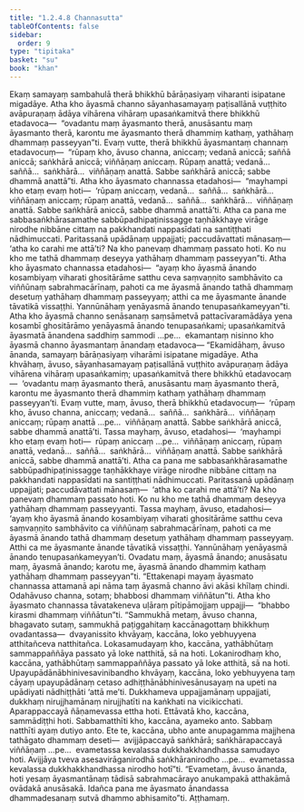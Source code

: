 ```yaml
---
title: "1.2.4.8 Channasutta"
tableOfContents: false
sidebar:
  order: 9
type: "tipitaka"
basket: "su"
book: "khan"
---
```



<DynamicBreadcrumb />

<Division number="90" book="khan" bookNo="13" page="108">

<Paragraph number="559" book="khan">
Ekaṃ samayaṃ sambahulā therā bhikkhū bārāṇasiyaṃ viharanti isipatane migadāye. Atha kho āyasmā channo sāyanhasamayaṃ paṭisallānā vuṭṭhito avāpuraṇaṃ ādāya vihārena vihāraṃ upasaṅkamitvā there bhikkhū etadavoca—  “ovadantu maṃ āyasmanto therā, anusāsantu maṃ āyasmanto therā, karontu me āyasmanto therā dhammiṃ kathaṃ, yathāhaṃ dhammaṃ passeyyan”ti.
</Paragraph>

<Paragraph number="560" book="khan">
Evaṃ vutte, therā bhikkhū āyasmantaṃ channaṃ etadavocuṃ—  “rūpaṃ kho, āvuso channa, aniccaṃ; vedanā aniccā; saññā aniccā; saṅkhārā aniccā; viññāṇaṃ aniccaṃ. Rūpaṃ anattā; vedanā…  saññā…  saṅkhārā…  viññāṇaṃ anattā. Sabbe saṅkhārā aniccā; sabbe dhammā anattā”ti.
</Paragraph>

<Paragraph number="561" book="khan">
Atha kho āyasmato channassa etadahosi—  “mayhampi kho etaṃ evaṃ hoti—  ‘rūpaṃ aniccaṃ, vedanā…  saññā…  saṅkhārā…  viññāṇaṃ aniccaṃ; rūpaṃ anattā, vedanā…  saññā…  saṅkhārā…  viññāṇaṃ anattā. Sabbe saṅkhārā aniccā, sabbe dhammā anattā’ti. Atha ca pana me sabbasaṅkhārasamathe sabbūpadhipaṭinissagge taṇhākkhaye virāge nirodhe nibbāne cittaṃ na pakkhandati nappasīdati na santiṭṭhati nādhimuccati. Paritassanā upādānaṃ uppajjati; paccudāvattati mānasaṃ—  ‘atha ko carahi me attā’ti? Na kho panevaṃ dhammaṃ passato hoti. Ko nu kho me tathā dhammaṃ deseyya yathāhaṃ dhammaṃ passeyyan”ti.
</Paragraph>

<Paragraph number="562" book="khan">
Atha kho āyasmato channassa etadahosi—  “ayaṃ kho āyasmā ānando kosambiyaṃ viharati ghositārāme satthu ceva saṃvaṇṇito sambhāvito ca viññūnaṃ sabrahmacārīnaṃ, pahoti ca me āyasmā ānando tathā dhammaṃ desetuṃ yathāhaṃ dhammaṃ passeyyaṃ; atthi ca me āyasmante ānande tāvatikā vissaṭṭhi. Yannūnāhaṃ yenāyasmā ānando tenupasaṅkameyyan”ti. Atha kho āyasmā channo senāsanaṃ saṃsāmetvā pattacīvaramādāya yena kosambī ghositārāmo yenāyasmā ānando tenupasaṅkami; upasaṅkamitvā āyasmatā ānandena saddhiṃ sammodi …pe…  ekamantaṃ nisinno kho āyasmā channo āyasmantaṃ ānandaṃ etadavoca—
</Paragraph>

<Paragraph number="563" book="khan">
“Ekamidāhaṃ, āvuso ānanda, samayaṃ bārāṇasiyaṃ viharāmi isipatane migadāye. Atha khvāhaṃ, āvuso, sāyanhasamayaṃ paṭisallānā vuṭṭhito avāpuraṇaṃ ādāya vihārena vihāraṃ upasaṅkamiṃ; upasaṅkamitvā there bhikkhū etadavocaṃ—  ‘ovadantu maṃ āyasmanto therā, anusāsantu maṃ āyasmanto therā, karontu me āyasmanto therā dhammiṃ kathaṃ yathāhaṃ dhammaṃ passeyyan’ti. Evaṃ vutte, maṃ, āvuso, therā bhikkhū etadavocuṃ—  ‘rūpaṃ kho, āvuso channa, aniccaṃ; vedanā…  saññā…  saṅkhārā…  viññāṇaṃ aniccaṃ; rūpaṃ anattā …pe…  viññāṇaṃ anattā. Sabbe saṅkhārā aniccā, sabbe dhammā anattā’ti.
</Paragraph>

<Paragraph number="564" book="khan">
Tassa mayhaṃ, āvuso, etadahosi—  ‘mayhampi kho etaṃ evaṃ hoti—  rūpaṃ aniccaṃ …pe…  viññāṇaṃ aniccaṃ, rūpaṃ anattā, vedanā…  saññā…  saṅkhārā…  viññāṇaṃ anattā. Sabbe saṅkhārā aniccā, sabbe dhammā anattā’ti. Atha ca pana me sabbasaṅkhārasamathe sabbūpadhipaṭinissagge taṇhākkhaye virāge nirodhe nibbāne cittaṃ na pakkhandati nappasīdati na santiṭṭhati nādhimuccati. Paritassanā upādānaṃ uppajjati; paccudāvattati mānasaṃ—  ‘atha ko carahi me attā’ti? Na kho panevaṃ dhammaṃ passato hoti. Ko nu kho me tathā dhammaṃ deseyya yathāhaṃ dhammaṃ passeyyanti.
</Paragraph>

<Paragraph number="565" book="khan">
Tassa mayhaṃ, āvuso, etadahosi—  ‘ayaṃ kho āyasmā ānando kosambiyaṃ viharati ghositārāme satthu ceva saṃvaṇṇito sambhāvito ca viññūnaṃ sabrahmacārīnaṃ, pahoti ca me āyasmā ānando tathā dhammaṃ desetuṃ yathāhaṃ dhammaṃ passeyyaṃ. Atthi ca me āyasmante ānande tāvatikā vissaṭṭhi. Yannūnāhaṃ yenāyasmā ānando tenupasaṅkameyyan’ti. Ovadatu maṃ, āyasmā ānando; anusāsatu maṃ, āyasmā ānando; karotu me, āyasmā ānando dhammiṃ kathaṃ yathāhaṃ dhammaṃ passeyyan”ti.
</Paragraph>

<Paragraph number="566" book="khan">
“Ettakenapi mayaṃ āyasmato channassa attamanā api nāma taṃ āyasmā channo āvi akāsi khīlaṃ chindi. Odahāvuso channa, sotaṃ; bhabbosi dhammaṃ viññātun”ti. Atha kho āyasmato channassa tāvatakeneva uḷāraṃ pītipāmojjaṃ uppajji—  “bhabbo kirasmi dhammaṃ viññātun”ti.
</Paragraph>

<Paragraph number="567" book="khan">
“Sammukhā metaṃ, āvuso channa, bhagavato sutaṃ, sammukhā paṭiggahitaṃ kaccānagottaṃ bhikkhuṃ ovadantassa—  dvayanissito khvāyaṃ, kaccāna, loko yebhuyyena atthitañceva natthitañca. Lokasamudayaṃ kho, kaccāna, yathābhūtaṃ sammappaññāya passato yā loke natthitā, sā na hoti. Lokanirodhaṃ kho, kaccāna, yathābhūtaṃ sammappaññāya passato yā loke atthitā, sā na hoti. Upayupādānābhinivesavinibandho khvāyaṃ, kaccāna, loko yebhuyyena taṃ cāyaṃ upayupādānaṃ cetaso adhiṭṭhānābhinivesānusayaṃ na upeti na upādiyati nādhiṭṭhāti ‘attā me’ti. Dukkhameva uppajjamānaṃ uppajjati, dukkhaṃ nirujjhamānaṃ nirujjhatīti na kaṅkhati na vicikicchati. Aparappaccayā ñāṇamevassa ettha hoti. Ettāvatā kho, kaccāna, sammādiṭṭhi hoti. Sabbamatthīti kho, kaccāna, ayameko anto. Sabbaṃ natthīti ayaṃ dutiyo anto. Ete te, kaccāna, ubho ante anupagamma majjhena tathāgato dhammaṃ deseti—  avijjāpaccayā saṅkhārā; saṅkhārapaccayā viññāṇaṃ …pe…  evametassa kevalassa dukkhakkhandhassa samudayo hoti. Avijjāya tveva asesavirāganirodhā saṅkhāranirodho …pe…  evametassa kevalassa dukkhakkhandhassa nirodho hotī”ti.
</Paragraph>

<Paragraph number="568" book="khan">
“Evametaṃ, āvuso ānanda, hoti yesaṃ āyasmantānaṃ tādisā sabrahmacārayo anukampakā atthakāmā ovādakā anusāsakā. Idañca pana me āyasmato ānandassa dhammadesanaṃ sutvā dhammo abhisamito”ti.

</Paragraph>
</Division>

<Paragraph number="569" type="center" book="khan">
Aṭṭhamaṃ.
</Paragraph>